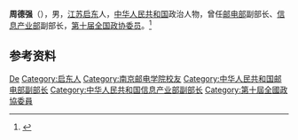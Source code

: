 '''周德强'''（{{bd|1941年|9月|}}），男，[[江苏|江苏]][[启东|启东]]人，[[中华人民共和国|中华人民共和国]]政治人物，曾任[[中华人民共和国邮电部|邮电部]]副部长、[[中华人民共和国信息产业部|信息产业部]]副部长，[[第十届全国政协委员|第十届全国政协委员]]。<ref>{{Cite book|title=中华人民共和国职官志|author=何虎生, 李耀东, 向常福主编|publisher=中国社会出版社|year=2003|isbn=9787800883934|location=北京|pages=}}</ref>

== 参考资料 ==
{{reflist}}

{{中国人物小作品}}

{{Authority control}}
{{DEFAULTSORT:Zhou周}}
[[Category:周姓|De]]
[[Category:启东人|Category:启东人]]
[[Category:南京邮电学院校友|Category:南京邮电学院校友]]
[[Category:中华人民共和国邮电部副部长|Category:中华人民共和国邮电部副部长]]
[[Category:中华人民共和国信息产业部副部长|Category:中华人民共和国信息产业部副部长]]
[[Category:第十屆全國政協委員|Category:第十屆全國政協委員]]